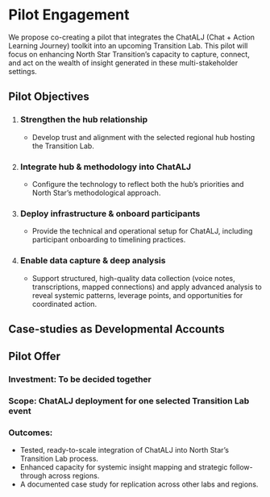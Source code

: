 # Pilot Engagement

We propose co-creating a pilot that integrates the ChatALJ (Chat + Action Learning Journey) toolkit into an upcoming Transition Lab. This pilot will focus on enhancing North Star Transition’s capacity to capture, connect, and act on the wealth of insight generated in these multi-stakeholder settings.

## Pilot Objectives

1. ### Strengthen the hub relationship
	- 	Develop trust and alignment with the selected regional hub hosting the Transition Lab.
2. ### Integrate hub & methodology into ChatALJ
	- Configure the technology to reflect both the hub’s priorities and North Star’s methodological approach.
3. ### Deploy infrastructure & onboard participants
	- Provide the technical and operational setup for ChatALJ, including participant onboarding to timelining practices.
4. ### Enable data capture & deep analysis
	- Support structured, high-quality data collection (voice notes, transcriptions, mapped connections) and apply advanced analysis to reveal systemic patterns, leverage points, and opportunities for coordinated action.

## Case-studies as Developmental Accounts

## Pilot Offer

### Investment: To be decided together
### Scope: ChatALJ deployment for one selected Transition Lab event
### Outcomes:
- Tested, ready-to-scale integration of ChatALJ into North Star’s Transition Lab process.
- Enhanced capacity for systemic insight mapping and strategic follow-through across regions.
- A documented case study for replication across other labs and regions.